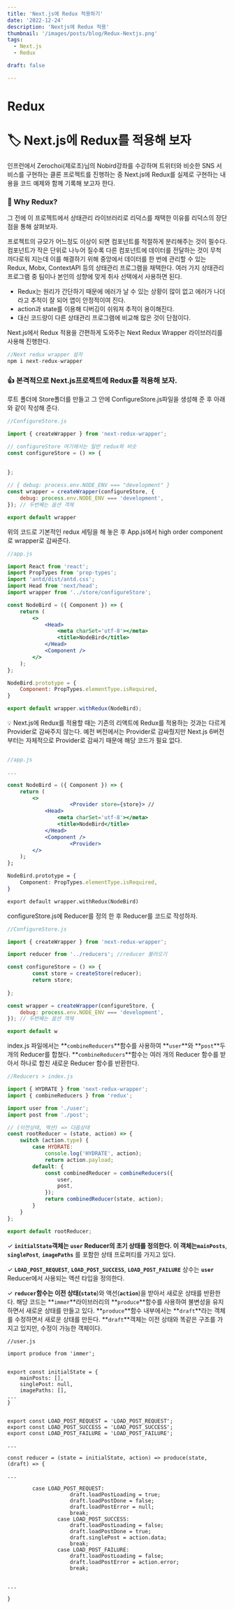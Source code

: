 ```yaml
---
title: 'Next.js에 Redux 적용하기'
date: '2022-12-24'
description: 'Nextjs에 Redux 적용'
thumbnail: '/images/posts/blog/Redux-Nextjs.png'
tags: 
  - Next.js
  - Redux

draft: false

---
```


# Redux

# 🏷 Next.js에 Redux를 적용해 보자

인프런에서 Zerochoi(제로초)님의 Nobird강좌를 수강하며 트위터와 비슷한 SNS 서비스를 구현하는 클론 프로젝트를 진행하는 중 Next.js에 Redux를 실제로 구현하는 내용을 코드 예제와 함께 기록해 보고자 한다.

### 💁 Why Redux?

그 전에 이 프로젝트에서 상태관리 라이브러리로 리덕스를 채택한 이유를 리덕스의 장단점을 통해 살펴보자. 

프로젝트의 규모가 어느정도 이상이 되면 컴포넌트를 적절하게 분리해주는 것이 필수다. 컴포넌트가 작은 단위로 나누어 질수록 다른 컴포넌트에 데이터를 전달하는 것이 무척 까다로워 지는데 이를 해결하기 위해 중앙에서 데이터를 한 번에 관리할 수 있는 Redux, Mobx, ContextAPI 등의 상태관리 프로그램을 채택한다. 여러 가지 상태관리 프로그램 중 팀이나 본인의 성향에 맞게 취사 선택에서 사용하면 된다. 

- Redux는 원리가 간단하기 때문에 에러가 날 수 있는 상황이 많이 없고 에러가 나더라고 추적이 잘 되어 앱이 안정적이여 진다.
- action과 state를 이용해 디버깅이 쉬워져 추적이 용이해진다.
- 대신 코드량이 다른 상태관리 프로그램에 비교해 많은 것이 단점이다.

Next.js에서 Redux 적용을 간편하게 도와주는 Next Redux Wrapper 라이브러리를 사용해 진행한다. 

 

```jsx
//Next redux wrapper 설치
npm i next-redux-wrapper
```

### 👍 본격적으로 Next.js프로젝트에 Redux를 적용해 보자.

루트 폴더에 Store폴더를 만들고 그 안에 ConfigureStore.js파일을 생성해 준 후 아래와 같이 작성해 준다. 

```jsx
//ConfigureStore.js

import { createWrapper } from 'next-redux-wrapper';

// configureStore 여기에서는 일반 redux와 비슷
const configureStore = () => {
	
   
};

// { debug: process.env.NODE_ENV === "development" }
const wrapper = createWrapper(configureStore, {
    debug: process.env.NODE_ENV === 'development',
}); // 두번째는 옵션 객체

export default wrapper
```

위의 코드로 기본적인 redux 세팅을 해 놓은 후 App.js에서 high order component로 wrapper로 감싸준다. 

```jsx
//app.js

import React from 'react';
import PropTypes from 'prop-types';
import 'antd/dist/antd.css';
import Head from 'next/head';
import wrapper from '../store/configureStore';

const NodeBird = ({ Component }) => {
    return (
        <>
            <Head>
                <meta charSet='utf-8'></meta>
                <title>NodeBird</title>
            </Head>
            <Component />
        </>
    );
};

NodeBird.prototype = {
    Component: PropTypes.elementType.isRequired,
}

export default wrapper.withRedux(NodeBird);
```

<aside>
💡 Next.js에 Redux를 적용할 때는 기존의 리액트에 Redux를 적용하는 것과는 다르게 Provider로 감싸주지 않는다. 예전 버전에서는 Provider로 감싸줬지만 Next.js 6버전 부터는 자체적으로 Provider로 감싸기 때문에 해당 코드가 필요 없다.

</aside>

```jsx

//app.js

...

const NodeBird = ({ Component }) => {
    return (
        <>
					<Provider store={store}> //
            <Head>
                <meta charSet='utf-8'></meta>
                <title>NodeBird</title>
            </Head>
            <Component />
					<Provider>
        </>
    );
};

NodeBird.prototype = {
    Component: PropTypes.elementType.isRequired,
}

export default wrapper.withRedux(NodeBird)
```

configureStore.js에 Reducer를 정의 한 후 Reducer를 코드로 작성하자. 

```jsx
//ConfigureStore.js

import { createWrapper } from 'next-redux-wrapper';

import reducer from '../reducers'; //reducer 불러오기

const configureStore = () => {
		const store = createStore(reducer);
		return store;
   
};

const wrapper = createWrapper(configureStore, {
    debug: process.env.NODE_ENV === 'development',
}); // 두번째는 옵션 객체

export default w
```

index.js 파일에서는 **`combineReducers`**함수를 사용하여 **`user`**와 **`post`**두 개의 Reducer를 합쳤다. **`combineReducers`**함수는 여러 개의 Reducer 함수를 받아서 하나로 합친 새로운 Reducer 함수를 반환한다.

```jsx
//Reducers > index.js

import { HYDRATE } from 'next-redux-wrapper';
import { combineReducers } from 'redux';

import user from './user';
import post from './post';

// (이전상태, 액션) => 다음상태
const rootReducer = (state, action) => {
    switch (action.type) {
        case HYDRATE:
            console.log('HYDRATE', action);
            return action.payload;
        default: {
            const combinedReducer = combineReducers({
                user,
                post,
            });
            return combinedReducer(state, action);
        }
    }
};

export default rootReducer;
```



✓ **`initialState`**객체는 **`user`** Reducer의 초기 상태를 정의한다. 이 객체는**`mainPosts`**, **`singlePost`**, **`imagePaths`** 를 포함한 상태 프로퍼티를 가지고 있다. 

✓ **`LOAD_POST_REQUEST`**, **`LOAD_POST_SUCCESS`**, **`LOAD_POST_FAILURE`** 상수는 **`user`** Reducer에서 사용되는 액션 타입을 정의한다. 

✓ **`reducer`**함수는 이전 상태(**`state`**)와 액션(**`action`**)을 받아서 새로운 상태를 반환한다. 해당 코드는 **`immer`**라이브러리의 **`produce`**함수를 사용하여 불변성을 유지하면서 새로운 상태를 만들고 있다. **`produce`**함수 내부에서는 **`draft`**라는 객체를 수정하면서 새로운 상태를 만든다. **`draft`**객체는 이전 상태와 똑같은 구조를 가지고 있지만, 수정이 가능한 객체이다.

```
//user.js

import produce from 'immer';


export const initialState = {
    mainPosts: [],
    singlePost: null,
    imagePaths: [],
...
}


export const LOAD_POST_REQUEST = 'LOAD_POST_REQUEST';
export const LOAD_POST_SUCCESS = 'LOAD_POST_SUCCESS';
export const LOAD_POST_FAILURE = 'LOAD_POST_FAILURE';

...

const reducer = (state = initialState, action) => produce(state, (draft) => {

... 

		case LOAD_POST_REQUEST:
		            draft.loadPostLoading = true;
		            draft.loadPostDone = false;
		            draft.loadPostError = null;
		            break;
		        case LOAD_POST_SUCCESS:
		            draft.loadPostLoading = false;
		            draft.loadPostDone = true;
		            draft.singlePost = action.data;
		            break;
		        case LOAD_POST_FAILURE:
		            draft.loadPostLoading = false;
		            draft.loadPostError = action.error;
		            break;


... 

}
```